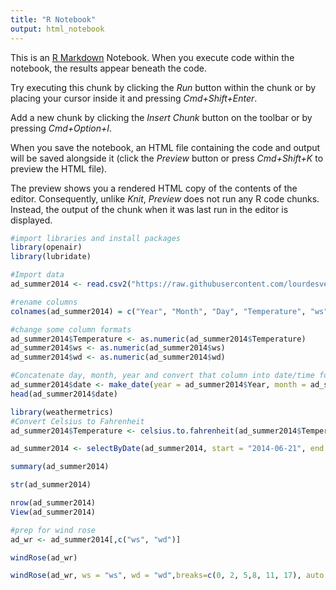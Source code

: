 ```yaml
---
title: "R Notebook"
output: html_notebook
---
```


This is an [R Markdown](http://rmarkdown.rstudio.com) Notebook. When you execute code within the notebook, the results appear beneath the code. 

Try executing this chunk by clicking the *Run* button within the chunk or by placing your cursor inside it and pressing *Cmd+Shift+Enter*. 

Add a new chunk by clicking the *Insert Chunk* button on the toolbar or by pressing *Cmd+Option+I*.

When you save the notebook, an HTML file containing the code and output will be saved alongside it (click the *Preview* button or press *Cmd+Shift+K* to preview the HTML file). 

The preview shows you a rendered HTML copy of the contents of the editor. Consequently, unlike *Knit*, *Preview* does not run any R code chunks. Instead, the output of the chunk when it was last run in the editor is displayed.
```r
#import libraries and install packages
library(openair)
library(lubridate)
```

```r
#Import data
ad_summer2014 <- read.csv2("https://raw.githubusercontent.com/lourdesvera/Community_Air_Montoring/master/Wind_Analyses/Armourdale_10yrs.csv", header = TRUE, sep = ",", stringsAsFactors = FALSE )
```

```r
#rename columns
colnames(ad_summer2014) = c("Year", "Month", "Day", "Temperature", "ws", "wd")
```

```r
#change some column formats
ad_summer2014$Temperature <- as.numeric(ad_summer2014$Temperature)
ad_summer2014$ws <- as.numeric(ad_summer2014$ws)
ad_summer2014$wd <- as.numeric(ad_summer2014$wd)
```

```r
#Concatenate day, month, year and convert that column into date/time format
ad_summer2014$date <- make_date(year = ad_summer2014$Year, month = ad_summer2014$Month , day = ad_summer2014$Day)
head(ad_summer2014$date)
```

```r
library(weathermetrics)
#Convert Celsius to Fahrenheit
ad_summer2014$Temperature <- celsius.to.fahrenheit(ad_summer2014$Temperature, round = 2)
```

```r
ad_summer2014 <- selectByDate(ad_summer2014, start = "2014-06-21", end = "2014-09-21")
```


```r
summary(ad_summer2014)
```

```r
str(ad_summer2014)
```

```r
nrow(ad_summer2014)
View(ad_summer2014)
```

```r
#prep for wind rose
ad_wr <- ad_summer2014[,c("ws", "wd")]
```

```r
windRose(ad_wr)
```

```r
windRose(ad_wr, ws = "ws", wd = "wd",breaks=c(0, 2, 5,8, 11, 17), auto.text=FALSE, paddle=FALSE, annotate=FALSE, grid.line=5, key = list(labels = c(">0-2", ">2-5", ">5-8", ">8-11", ">11-17")), key.footer = "Summer 2014 Wind Speed Plot in Armourdale, KS (m/s)", key.position = "bottom",par.settings=list(axis.line=list(col="lightgray")), col = c("#4f4f4f", "#0a7cb9", "#f9be00", "#ff7f2f", "#d7153a"))
```